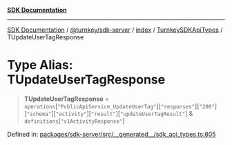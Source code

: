 [**SDK Documentation**](../../../../../../README.mdx)

***

[SDK Documentation](../../../../../../packages.mdx) / [@turnkey/sdk-server](../../../../README.mdx) / [index](../../../README.mdx) / [TurnkeySDKApiTypes](../README.mdx) / TUpdateUserTagResponse

# Type Alias: TUpdateUserTagResponse

> **TUpdateUserTagResponse** = `operations`\[`"PublicApiService_UpdateUserTag"`\]\[`"responses"`\]\[`"200"`\]\[`"schema"`\]\[`"activity"`\]\[`"result"`\]\[`"updateUserTagResult"`\] & `definitions`\[`"v1ActivityResponse"`\]

Defined in: [packages/sdk-server/src/\_\_generated\_\_/sdk\_api\_types.ts:805](https://github.com/tkhq/sdk/blob/fd49bfe86475c8603b3eb385aa101efa36fa32fc/packages/sdk-server/src/__generated__/sdk_api_types.ts#L805)
